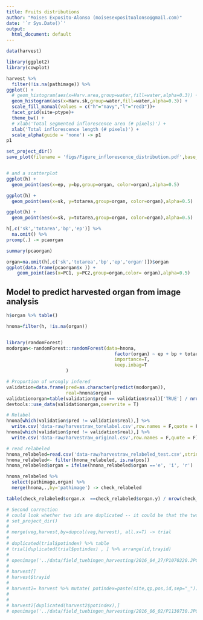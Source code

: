```yaml
---
title: Fruits distributions
author: "Moises Exposito-Alonso (moisesexpositoalonso@gmail.com)"
date: '`r Sys.Date()`'
output:
  html_document: default
---
```



```r
data(harvest)

library(ggplot2)
library(cowplot)

harvest %>% 
  filter(!is.na(pathimage)) %>%
ggplot() +
  # geom_histogram(aes(x=Harv.area,group=water,fill=water,alpha=0.3)) + 
  geom_histogram(aes(x=Harv.sk,group=water,fill=water,alpha=0.3)) + 
  scale_fill_manual(values = c("h"="navy","l"="red3"))+
  facet_grid(site~ptype)+
  theme_bw() +
  # xlab('Total segmented inflorescence area (# pixels)') + 
  xlab('Total inflorescence length (# pixels)') + 
  scale_alpha(guide = 'none') -> p1
p1

set_project_dir()
save_plot(filename = 'figs/Figure_inflorescence_distribution.pdf',base_height = 6,base_width = 6, plot=p1)


# and a scatterplot
ggplot(h) + 
  geom_point(aes(x=ep, y=bp,group=organ, color=organ),alpha=0.5)

ggplot(h) + 
  geom_point(aes(x=sk, y=totarea,group=organ, color=organ),alpha=0.5)

ggplot(h) + 
  geom_point(aes(x=sk, y=totarea,group=organ, color=organ),alpha=0.5)

h[,c('sk','totarea','bp','ep')] %>% 
  na.omit() %>%
prcomp(.) -> pcaorgan

summary(pcaorgan) 

organ=na.omit(h[,c('sk','totarea','bp','ep','organ')])$organ
ggplot(data.frame(pcaorgan$x )) + 
    geom_point(aes(x=PC1, y=PC2,group=organ,color= organ),alpha=0.5)


```


## Model to predict harvested organ from image analysis
```r

h$organ %>% table()

hnona=filter(h, !is.na(organ))


library(randomForest)
modorgan<-randomForest::randomForest(data=hnona, 
                                        factor(organ) ~ ep + bp + totarea + sk ,
                                        importance=T,
                                        keep.inbag=T
                      )

# Proportion of wrongly infered
validation=data.frame(pred=as.character(predict(modorgan)), 
                      real=hnona$organ)
validationorgan=table(validation$pred == validation$real)['TRUE'] / nrow(hnona)
devtools::use_data(validationorgan,overwrite = T)

# Relabel
hnona[which(validation$pred != validation$real),] %>% 
  write.csv('data-raw/harvestraw_torelabel.csv',row.names = F,quote = F)
hnona[which(validation$pred != validation$real),] %>% 
  write.csv('data-raw/harvestraw_original.csv',row.names = F,quote = F)

# read relabeled
hnona_relabeled=read.csv('data-raw/harvestraw_relabeled_test.csv',stringsAsFactors = F)
hnona_relabeled<- filter(hnona_relabeled, is.na(pos))
hnona_relabeled$organ = ifelse(hnona_relabeled$organ =='e', 'i', 'r')

hnona_relabeled %>%
  select(pathimage,organ) %>%
  merge(hnona,.,by='pathimage') -> check_relabeled

table(check_relabeled$organ.x  ==check_relabeled$organ.y) / nrow(check_relabeled)


```


```r
# Second correction
# could look whether two ids are duplicated -- it could be that the two organs, i and r, are labeled the same
# set_project_dir()
# 
# merge(veg,harvest,by=dupcol(veg,harvest), all.x=T) -> trial
# 
# duplicated(trial$potindex) %>% table
# trial[duplicated(trial$potindex) , ] %>% arrange(id,trayid)
# 
# openimage('../data/field_tuebingen_harvesting/2016_04_27/P1070220.JPG')
# 
# harvest[]
# harvest$trayid
# 
# harvest2= harvest %>% mutate( potindex=paste(site,qp,pos,id,sep="_")) 
# 
# 
# harvest2[duplicated(harvest2$potindex),]
# openimage('../data/field_tuebingen_harvesting/2016_06_02/P1130730.JPG')



```

